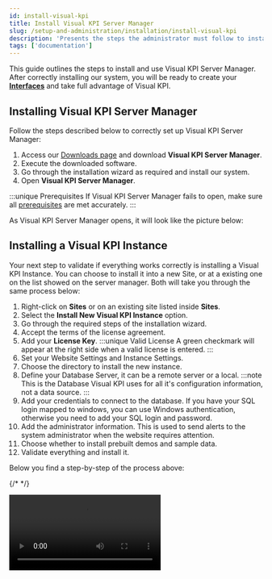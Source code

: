 ```yaml
---
id: install-visual-kpi
title: Install Visual KPI Server Manager
slug: /setup-and-administration/installation/install-visual-kpi
description: 'Presents the steps the administrator must follow to install Visual KPI into their server or cloud.'
tags: ['documentation']
---
```



This guide outlines the steps to install and use Visual KPI Server Manager. After correctly installing our system, you will be ready to create your [**Interfaces**](/docs/setup-and-administration/interfaces) and take full advantage of Visual KPI.

## Installing Visual KPI Server Manager

Follow the steps described below to correctly set up Visual KPI Server Manager:

1. Access our [Downloads page](https://www.transpara.com/software-downloads/) and download **Visual KPI Server Manager**.
2. Execute the downloaded software.
3. Go through the installation wizard as required and install our system.
4. Open **Visual KPI Server Manager**.

:::unique Prerequisites
If Visual KPI Server Manager fails to open, make sure all [prerequisites](/docs/setup-and-administration/installation/prepare-your-system) are met accurately.
:::

As Visual KPI Server Manager opens, it will look like the picture below:

<StylizedImage
  imgURL="img/setup-adm/installation/server-manager-home.png"
  alt="Visual-KPI-Server-Manager"
/>

## Installing a Visual KPI Instance

Your next step to validate if everything works correctly is installing a Visual KPI Instance. You can choose to install it into a new Site, or at a existing one on the list showed on the server manager. Both will take you through the same process below:

1. Right-click on **Sites** or on an existing site listed inside **Sites**.
2. Select the **Install New Visual KPI Instance** option.
3. Go through the required steps of the installation wizard.
4. Accept the terms of the license agreement.
5. Add your **License Key**.
:::unique Valid License
A green checkmark will appear at the right side when a valid license is entered.
:::
6. Set your Website Settings and Instance Settings.
7. Choose the directory to install the new instance.
8. Define your Database Server, it can be a remote server or a local.
:::note
This is the Database Visual KPI uses for all it's configuration information, not a data source.
:::
9. Add your credentials to connect to the database. If you have your SQL login mapped to windows, you can use Windows authentication, otherwise you need to add your SQL login and password.
10. Add the administrator information. This is used to send alerts to the system administrator when the website requires attention.
11. Choose whether to install prebuilt demos and sample data.
12. Validate everything and install it.

Below you find a step-by-step of the process above:

{/* <StylizedImage
  imgURL="img/setup-adm/installation/instance-install-gif.gif"
  alt="Visual-KPI-instance-install"
/> */}

<Video src={video} />

### Validate if everything is OK

Once you have installed the new instance, you can validate if everything is working as expected. To do this:

1. Right-click the new created Instance.
2. Select the **Browse** option.

Your browser will open with a Visual KPI Website similar to this:

<StylizedImage
  imgURL="img/setup-adm/installation/website.png"
  alt="website-example"
/>

## Video guide

Check the following video to see a guide on how to install Visual KPI Server Manager, as presented in this page.

<IframeComponent 
  src="https://www.youtube.com/embed/qjLk-N7fkqU?start=643"
/>